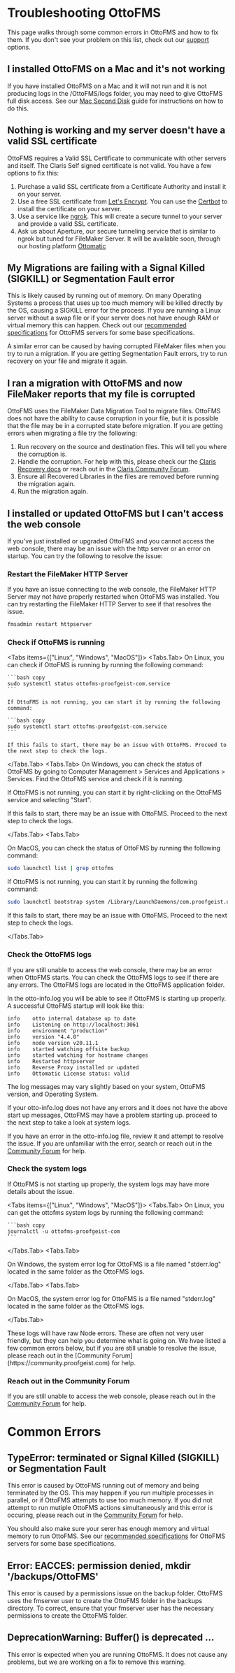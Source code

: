 
# Troubleshooting OttoFMS

This page walks through some common errors in OttoFMS and how to fix them. If you don't see your problem on this list, check out our [support](/support) options.

## I installed OttoFMS on a Mac and it's not working

If you have installed OttoFMS on a Mac and it will not run and it is not producing logs in the /OttoFMS/logs folder, you may need to give OttoFMS full disk access. See our [Mac Second Disk](/guides/mac-second-disk) guide for instructions on how to do this.

## Nothing is working and my server doesn't have a valid SSL certificate

OttoFMS requires a Valid SSL Certificate to communicate with other servers and itself. The Claris Self signed certificate is not valid. You have a few options to fix this:

1. Purchase a valid SSL certificate from a Certificate Authority and install it on your server.
2. Use a free SSL certificate from [Let's Encrypt](https://letsencrypt.org/). You can use the [Certbot](https://certbot.eff.org/) to install the certificate on your server.
3. Use a service like [ngrok](https://ngrok.com/). This will create a secure tunnel to your server and provide a valid SSL certificate.
4. Ask us about Aperture, our secure tunneling service that is similar to ngrok but tuned for FileMaker Server. It will be available soon, through our hosting platform [Ottomatic](https://www.ottomatic.cloud)

## My Migrations are failing with a Signal Killed (SIGKILL) or Segmentation Fault error

This is likely caused by running out of memory. On many Operating Systems a process that uses up too much memory will be killed directly by the OS, causing a SIGKILL error for the process. If you are running a Linux server without a swap file or if your server does not have enough RAM or virtual memory this can happen. Check out our [recommended specifications](/tech-specs#production-servers) for OttoFMS servers for some base specifications.

A similar error can be caused by having corrupted FileMaker files when you try to run a migration. If you are getting Segmentation Fault errors, try to run recovery on your file and migrate it again.

## I ran a migration with OttoFMS and now FileMaker reports that my file is corrupted

OttoFMS uses the FileMaker Data Migration Tool to migrate files. OttoFMS does not have the ability to cause corruption in your file, but it is possible that the file may be in a corrupted state before migration. If you are getting errors when migrating a file try the following:

1. Run recovery on the source and destination files. This will tell you where the corruption is.
2. Handle the corruption. For help with this, please check our the [Claris Recovery docs](https://help.claris.com/en/pro-help/content/recovering.html) or reach out in the [Claris Community Forum](https://community.claris.com).
3. Ensure all Recovered Libraries in the files are removed before running the migration again.
4. Run the migration again.

## I installed or updated OttoFMS but I can't access the web console

If you've just installed or upgraded OttoFMS and you cannot access the web console, there may be an issue with the http server or an error on startup. You can try the following to resolve the issue:

<Steps>

### Restart the FileMaker HTTP Server

If you have an issue connecting to the web console, the FileMaker HTTP Server may not have properly restarted when OttoFMS was installed. You can try restarting the FileMaker HTTP Server to see if that resolves the issue.

```bash copy
fmsadmin restart httpserver
```

### Check if OttoFMS is running

<Tabs items={["Linux", "Windows", "MacOS"]}>
  <Tabs.Tab>
    On Linux, you can check if OttoFMS is running by running the following command:

    ```bash copy
    sudo systemctl status ottofms-proofgeist-com.service
    ```

    If OttoFMS is not running, you can start it by running the following command:

    ```bash copy
    sudo systemctl start ottofms-proofgeist-com.service
    ```

    If this fails to start, there may be an issue with OttoFMS. Proceed to the next step to check the logs.

  </Tabs.Tab>
  <Tabs.Tab>
  On Windows, you can check the status of OttoFMS by going to Computer Management > Services and Applications > Services. Find the OttoFMS service and check if it is running.

If OttoFMS is not running, you can start it by right-clicking on the OttoFMS service and selecting "Start".

If this fails to start, there may be an issue with OttoFMS. Proceed to the next step to check the logs.

  </Tabs.Tab>
  <Tabs.Tab>
  
On MacOS, you can check the status of OttoFMS by running the following command:

```bash copy
sudo launchctl list | grep ottofms
```

If OttoFMS is not running, you can start it by running the following command:

```bash copy
sudo launchctl bootstrap system /Library/LaunchDaemons/com.proofgeist.ottofms.plist
```

If this fails to start, there may be an issue with OttoFMS. Proceed to the next step to check the logs.

  </Tabs.Tab>
</Tabs>

### Check the OttoFMS logs

If you are still unable to access the web console, there may be an error when OttoFMS starts. You can check the OttoFMS logs to see if there are any errors. The OttoFMS logs are located in the OttoFMS application folder.

In the otto-info.log you will be able to see if OttoFMS is starting up properly. A successful OttoFMS startup will look like this:

```
info	otto internal database up to date
info	Listening on http://localhost:3061
info	environment "production"
info	version "4.4.0"
info	node version v20.11.1
info	started watching offsite backup
info	started watching for hostname changes
info	Restarted httpserver
info	Reverse Proxy installed or updated
info	Ottomatic License status: valid
```

The log messages may vary slightly based on your system, OttoFMS version, and Operating System.

If your otto-info.log does not have any errors and it does not have the above start up messages, OttoFMS may have a problem starting up. proceed to the next step to take a look at system logs.

If you have an error in the otto-info.log file, review it and attempt to resolve the issue. If you are unfamiliar with the error, search or reach out in the [Community Forum](https://community.proofgeist.com) for help.

### Check the system logs

If OttoFMS is not starting up properly, the system logs may have more details about the issue.

<Tabs items={["Linux", "Windows", "MacOS"]}>
  <Tabs.Tab>
    On Linux, you can get the ottofms system logs by running the following command:

    ```bash copy
    journalctl -u ottofms-proofgeist-com
    ```

  </Tabs.Tab>
  <Tabs.Tab>

On Windows, the system error log for OttoFMS is a file named "stderr.log" located in the same folder as the OttoFMS logs.

  </Tabs.Tab>
  <Tabs.Tab>
  
On MacOS, the system error log for OttoFMS is a file named "stderr.log" located in the same folder as the OttoFMS logs.

  </Tabs.Tab>

</Tabs>
These logs will have raw Node errors. These are often not very user friendly, but they can help you determine what is going on. We hvae listed a few common errors below, but if you are still unable to resolve the issue, please reach out in the [Community Forum](https://community.proofgeist.com) for help.

### Reach out in the Community Forum

If you are still unable to access the web console, please reach out in the [Community Forum](https://community.proofgeist.com) for help.

</Steps>

# Common Errors

## TypeError: terminated or Signal Killed (SIGKILL) or Segmentation Fault

This error is caused by OttoFMS running out of memory and being terminated by the OS. This may happen if you run multiple processes in parallel, or if OttoFMS attempts to use too much memory. If you did not attempt to run mutiple OttoFMS actions simultaneously and this error is occuring, please reach out in the [Community Forum](https://community.proofgeist.com) for help.

You should also make sure your serer has enough memory and virtual memory to run OttoFMS. See our [recommended specifications](/tech-specs#production-servers) for OttoFMS servers for some base specifications.

## Error: EACCES: permission denied, mkdir '/backups/OttoFMS'

This error is caused by a permissions issue on the backup folder. OttoFMS uses the fmserver user to create the OttoFMS folder in the backups directory. To correct, ensure that your fmserver user has the necessary permissions to create the OttoFMS folder.

## DeprecationWarning: Buffer() is deprecated ...

This error is expected when you are running OttoFMS. It does not cause any problems, but we are working on a fix to remove this warning.
